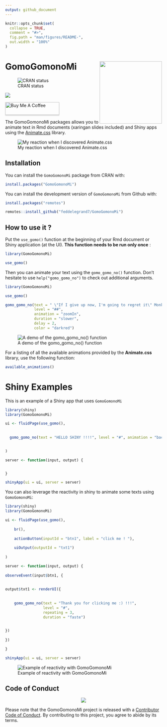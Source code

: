 ```yaml
---
output: github_document
---
```


<!-- README.md is generated from README.Rmd. Please edit that file -->

```r
knitr::opts_chunk$set(
  collapse = TRUE,
  comment = "#>",
  fig.path = "man/figures/README-",
  out.width = "100%"
)
```

# GomoGomonoMi <a><img src='man/figures/hex.png' align="right" height="200" /></a>

<!-- badges: start -->  

![CRAN status](https://www.r-pkg.org/badges/version/GomoGomonoMi)

![](http://cranlogs.r-pkg.org/badges/grand-total/GomoGomonoMi?color=blue)


<a href="https://www.buymeacoffee.com/Fodil" target="_blank"><img src="https://www.buymeacoffee.com/assets/img/custom_images/orange_img.png" alt="Buy Me A Coffee" style="height: 41px !important;width: 174px !important;box-shadow: 0px 3px 2px 0px rgba(190, 190, 190, 0.5) !important;-webkit-box-shadow: 0px 3px 2px 0px rgba(190, 190, 190, 0.5) !important;" ></a>

<!-- badges: end -->


The GomoGomonoMi packages allows you to animate text in Rmd documents (xaringan slides included) and Shiny apps using the [Animate.css](https://animate.style/) library. 




![My reaction when I discovered Animate.css](https://media.giphy.com/media/Uk2SWbNXWDnVe/giphy.gif)




## Installation


You can install the `GomoGomonoMi` package from CRAN with: 


```r

install.packages("GomoGomonoMi")

```



You can install the development version of `GomoGomonoMi` from Github with:


```r

install.packages("remotes")

remotes::install_github("feddelegrand7/GomoGomonoMi")

```

## How to use it ? 

Put the `use_gomo()` function at the beginning of your Rmd document or Shiny application (at the UI). **This function needs to be run only once** : 

```r

library(GomoGomonoMi)

use_gomo()

```

Then you can animate your text using the `gomo_gomo_no()` function. Don't hesitate to use `help("gomo_gomo_no")` to check out additional arguments.



```r
library(GomoGomonoMi)

use_gomo()

gomo_gomo_no(text = " \"If I give up now, I'm going to regret it\" Monkey D. Luffy", 
             level = "##", 
             animation = "zoomIn", 
             duration = "slower", 
             delay = 2, 
             color = "darkred")

```


![A demo of the gomo_gomo_no() function](man/figures/gomoexample.gif)



For a listing of all the available animations provided by the __Animate.css__ library, use the following function: 


```r

available_animations()


```


# Shiny Examples 

This is an example of a Shiny app that uses `GomoGomonoMi`


```r

library(shiny)
library(GomoGomonoMi)

ui <- fluidPage(use_gomo(), 
                
                
  gomo_gomo_no(text = "HELLO SHINY !!!!", level = "#", animation = "backInDown", duration = "slower")
            

)

server <- function(input, output) {


}

shinyApp(ui = ui, server = server)


```

You can also leverage the reactivity in shiny to animate some texts using `GomoGomonoMi`: 

```r
library(shiny)
library(GomoGomonoMi)

ui <- fluidPage(use_gomo(), 
    
    br(),
    
    actionButton(inputId = "btn1", label = "click me ! "), 
    
    uiOutput(outputId = "txt1")
   
)

server <- function(input, output) {
    
observeEvent(input$btn1, {
    
    
output$txt1 <- renderUI({
    
    
    gomo_gomo_no(text = "Thank you for clicking me :) !!!", 
                 level = "#", 
                 repeating = 3, 
                 duration = "faste")

    
})
    
})

}

shinyApp(ui = ui, server = server)

```

![Example of reactivity with GomoGomonoMi](man/figures/gomoexample2.gif)









## Code of Conduct

<center>
![](https://media.giphy.com/media/4yfGy8lw0xnCU/giphy.gif)
</center>

Please note that the GomoGomonoMi project is released with a [Contributor Code of Conduct](https://contributor-covenant.org/version/2/0/CODE_OF_CONDUCT.html). By contributing to this project, you agree to abide by its terms.


















